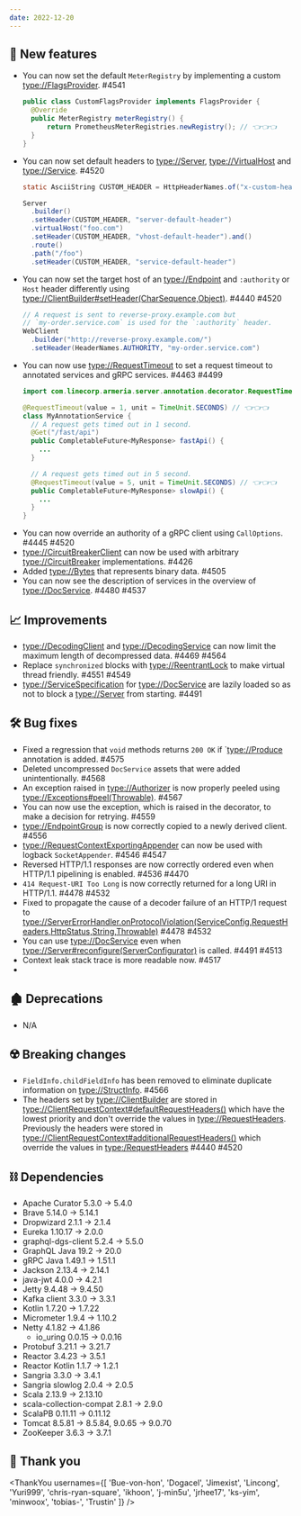 ```yaml
---
date: 2022-12-20
---
```


## 🌟 New features

- You can now set the default `MeterRegistry` by implementing a custom <type://FlagsProvider>. #4541
  ```java
  public class CustomFlagsProvider implements FlagsProvider {
    @Override
    public MeterRegistry meterRegistry() {
        return PrometheusMeterRegistries.newRegistry(); // 👈👈👈
    }
  }
  ```
- You can now set default headers to <type://Server>, <type://VirtualHost> and <type://Service>. #4520
  ```java
  static AsciiString CUSTOM_HEADER = HttpHeaderNames.of("x-custom-header");

  Server
    .builder()
    .setHeader(CUSTOM_HEADER, "server-default-header")
    .virtualHost("foo.com")
    .setHeader(CUSTOM_HEADER, "vhost-default-header").and()
    .route()
    .path("/foo")
    .setHeader(CUSTOM_HEADER, "service-default-header")
  ```
- You can now set the target host of an <type://Endpoint> and `:authority` or `Host` header
  differently using <type://ClientBuilder#setHeader(CharSequence,Object)>. #4440 #4520
  ```java 
  // A request is sent to reverse-proxy.example.com but 
  // `my-order.service.com` is used for the `:authority` header.
  WebClient
    .builder("http://reverse-proxy.example.com/")
    .setHeader(HeaderNames.AUTHORITY, "my-order.service.com")
  ```
- You can now use <type://RequestTimeout> to set a request timeout to annotated services and
  gRPC services. #4463 #4499
  ```java
  import com.linecorp.armeria.server.annotation.decorator.RequestTimeout;
  
  @RequestTimeout(value = 1, unit = TimeUnit.SECONDS) // 👈👈👈
  class MyAnnotationService {
    // A request gets timed out in 1 second.
    @Get("/fast/api")
    public CompletableFuture<MyResponse> fastApi() {
      ...
    }

    // A request gets timed out in 5 second.
    @RequestTimeout(value = 5, unit = TimeUnit.SECONDS) // 👈👈👈
    public CompletableFuture<MyResponse> slowApi() {
      ...
    }
  }
  ```
- You can now override an authority of a gRPC client using `CallOptions`. #4445 #4520
- <type://CircuitBreakerClient> can now be used with arbitrary <type://CircuitBreaker> implementations. #4426
- Added <type://Bytes> that represents binary data. #4505
- You can now see the description of services in the overview of <type://DocService>. #4480 #4537

## 📈 Improvements

- <type://DecodingClient> and <type://DecodingService> can now limit the maximum length of decompressed
  data. #4469 #4564
- Replace `synchronized` blocks with <type://ReentrantLock> to make virtual thread friendly. #4551 #4549
- <type://ServiceSpecification> for <type://DocService> are lazily loaded so as not to block a <type://Server>
  from starting. #4491

## 🛠️ Bug fixes

- Fixed a regression that `void` methods returns `200 OK` if `<type://Produce> annotation is added. #4575
- Deleted uncompressed `DocService` assets that were added unintentionally. #4568
- An exception raised in <type://Authorizer> is now properly peeled using
  <type://Exceptions#peel(Throwable)>. #4567
- You can now use the exception, which is raised in the decorator, to make a decision for retrying. #4559
- <type://EndpointGroup> is now correctly copied to a newly derived client. #4556
- <type://RequestContextExportingAppender> can now be used with logback `SocketAppender`. #4546 #4547
- Reversed HTTP/1.1 responses are now correctly ordered even when HTTP/1.1 pipelining is enabled. #4536 #4470
- `414 Request-URI Too Long` is now correctly returned for a long URI in HTTP/1.1. #4478 #4532
- Fixed to propagate the cause of a decoder failure of an HTTP/1 request to
  <type://ServerErrorHandler.onProtocolViolation(ServiceConfig,RequestHeaders,HttpStatus,String,Throwable)> #4478 #4532
- You can use <type://DocService> even when <type://Server#reconfigure(ServerConfigurator)> is called. #4491 #4513
- Context leak stack trace is more readable now. #4517
- 

## 🏚️ Deprecations

- N/A

## ☢️ Breaking changes

- `FieldInfo.childFieldInfo` has been removed to eliminate duplicate information on <type://StructInfo>. #4566
- The headers set by <type://ClientBuilder> are stored in <type://ClientRequestContext#defaultRequestHeaders()>
  which have the lowest priority and don't override the values in <type://RequestHeaders>. Previously the 
  headers were stored in <type://ClientRequestContext#additionalRequestHeaders()> which override the values in
  <type:/RequestHeaders> #4440 #4520

## ⛓ Dependencies

- Apache Curator 5.3.0 → 5.4.0
- Brave 5.14.0 → 5.14.1
- Dropwizard 2.1.1 → 2.1.4
- Eureka 1.10.17 → 2.0.0
- graphql-dgs-client 5.2.4 → 5.5.0
- GraphQL Java 19.2 → 20.0
- gRPC Java 1.49.1 → 1.51.1
- Jackson 2.13.4 → 2.14.1
- java-jwt 4.0.0 → 4.2.1
- Jetty 9.4.48 → 9.4.50
- Kafka client 3.3.0 → 3.3.1
- Kotlin 1.7.20 → 1.7.22
- Micrometer 1.9.4 → 1.10.2
- Netty 4.1.82 → 4.1.86
  - io_uring 0.0.15 → 0.0.16
- Protobuf 3.21.1 → 3.21.7
- Reactor 3.4.23 → 3.5.1
- Reactor Kotlin 1.1.7 → 1.2.1
- Sangria 3.3.0 → 3.4.1
- Sangria slowlog 2.0.4 → 2.0.5
- Scala 2.13.9 → 2.13.10
- scala-collection-compat 2.8.1 → 2.9.0
- ScalaPB 0.11.11 → 0.11.12
- Tomcat 8.5.81 → 8.5.84, 9.0.65 → 9.0.70
- ZooKeeper 3.6.3 → 3.7.1

## 🙇 Thank you

<ThankYou usernames={[
  'Bue-von-hon',
  'Dogacel',
  'Jimexist',
  'Lincong',
  'Yuri999',
  'chris-ryan-square',
  'ikhoon',
  'j-min5u',
  'jrhee17',
  'ks-yim',
  'minwoox',
  'tobias-',
  'Trustin'
]} />

